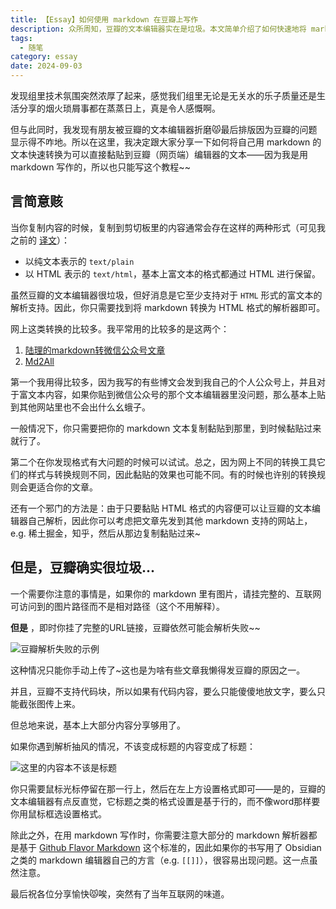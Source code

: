 ```yaml
---
title: 【Essay】如何使用 markdown 在豆瓣上写作
description: 众所周知，豆瓣的文本编辑器实在是垃圾。本文简单介绍了如何快速地将 markdown 转为豆瓣可用的文章格式
tags:
  - 随笔
category: essay
date: 2024-09-03
---
```


发现组里技术氛围突然浓厚了起来，感觉我们组里无论是无关水的乐子质量还是生活分享的烟火琐屑事都在蒸蒸日上，真是令人感慨啊。

但与此同时，我发现有朋友被豆瓣的文本编辑器折磨😾最后排版因为豆瓣的问题显示得不咋地。所以在这里，我决定跟大家分享一下如何将自己用 markdown 的文本快速转换为可以直接黏贴到豆瓣（网页端）编辑器的文本——因为我是用 markdown 写作的，所以也只能写这个教程~~

## 言简意赅

当你复制内容的时候，复制到剪切板里的内容通常会存在这样的两种形式（可见我之前的 [译文](https://leewendao.otterstack.cn/writings/translations/the-webs-clip-board-and-how-it-stores-data-of-diffent-types)）：

- 以纯文本表示的 `text/plain`
- 以 HTML 表示的 `text/html`，基本上富文本的格式都通过 HTML 进行保留。

虽然豆瓣的文本编辑器很垃圾，但好消息是它至少支持对于 `HTML` 形式的富文本的解析支持。因此，你只需要找到将 markdown 转换为 HTML 格式的解析器即可。

网上这类转换的比较多。我平常用的比较多的是这两个：

1. [陆理的markdown转微信公众号文章](http://md.poycode.cn/)
2. [Md2All](https://md2.sleele.com/)

第一个我用得比较多，因为我写的有些博文会发到我自己的个人公众号上，并且对于富文本内容，如果你贴到微信公众号的那个文本编辑器里没问题，那么基本上贴到其他网站里也不会出什么幺蛾子。

一般情况下，你只需要把你的 markdown 文本复制黏贴到那里，到时候黏贴过来就行了。

第二个在你发现格式有大问题的时候可以试试。总之，因为网上不同的转换工具它们的样式与转换规则不同，因此黏贴的效果也可能不同。有的时候也许别的转换规则会更适合你的文章。

还有一个邪门的方法是：由于只要黏贴 HTML 格式的内容便可以让豆瓣的文本编辑器自己解析，因此你可以考虑把文章先发到其他 markdown 支持的网站上，e.g. 稀土掘金，知乎，然后从那边复制黏贴过来~

## 但是，豆瓣确实很垃圾...

一个需要你注意的事情是，如果你的 markdown 里有图片，请挂完整的、互联网可访问到的图片路径而不是相对路径（这个不用解释）。

**但是** ，即时你挂了完整的URL链接，豆瓣依然可能会解析失败~~

![豆瓣解析失败的示例](/img/【Essay】如何使用markdown在豆瓣上写作/1-douban-failed.png)

这种情况只能你手动上传了~这也是为啥有些文章我懒得发豆瓣的原因之一。

并且，豆瓣不支持代码块，所以如果有代码内容，要么只能傻傻地放文字，要么只能截张图传上来。

但总地来说，基本上大部分内容分享够用了。

如果你遇到解析抽风的情况，不该变成标题的内容变成了标题：

![这里的内容本不该是标题](/img/【Essay】如何使用markdown在豆瓣上写作/1-douban-failed.png)

你只需要鼠标光标停留在那一行上，然后在左上方设置格式即可——是的，豆瓣的文本编辑器有点反直觉，它标题之类的格式设置是基于行的，而不像word那样要你用鼠标框选设置格式。

除此之外，在用 markdown 写作时，你需要注意大部分的 markdown 解析器都是基于 [Github Flavor Markdown](https://docs.github.com/zh/contributing/writing-for-github-docs/using-markdown-and-liquid-in-github-docs) 这个标准的，因此如果你的书写用了 Obsidian 之类的 markdown 编辑器自己的方言（e.g. `[[]]`），很容易出现问题。这一点虽然注意。

最后祝各位分享愉快😾唉，突然有了当年互联网的味道。
